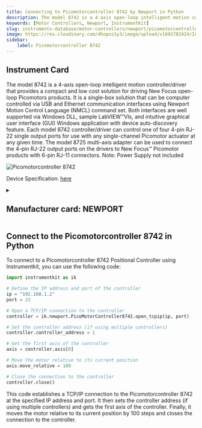 ```yaml
---
title: Connecting to Picomotorcontroller 8742 by Newport in Python
description: The model 8742 is a 4-axis open-loop intelligent motion controller/driver that provides a compact and low cost solution for driving New Focus open-loop Picomotors products. It is a single-box solution that can be computer controlled via USB and Ethernet communication interfaces using Newport Motion Control Language (NMCL) command set. Both interfaces are well supported via Windows DLL, sample LabVIEW™VIs, and intuitive graphical user interface (GUI) Windows application with device auto-discovery feature. Each model 8742 controller/driver can control one of four 4-pin RJ-22 single output ports for use with any single-channel Picomotor actuator at any given time. The model 8725 multi-axis adapter can be used to connect the 4-pin RJ-22 output ports on the drivers to New Focus™ Picomotor products with 6-pin RJ-11 connectors. Note, Power Supply not included
keywords: [Motor Controllers, Newport, InstrumentKit] 
slug: instruments-database/motor-controllers/newport/picomotorcontroller-8742 
image: https://res.cloudinary.com/dhopxs1y3/image/upload/v1691782424/Instruments/Positional%20Controller/Picomotorcontroller-8742/Picomotorcontroller-8742.jpg
sidebar:
    label: Picomotorcontroller 8742 
---
```



## Instrument Card

The model 8742 is a 4-axis open-loop intelligent motion controller/driver that provides a compact and low cost solution for driving New Focus open-loop Picomotors products. It is a single-box solution that can be computer controlled via USB and Ethernet communication interfaces using Newport Motion Control Language (NMCL) command set. Both interfaces are well supported via Windows DLL, sample LabVIEW™VIs, and intuitive graphical user interface (GUI) Windows application with device auto-discovery feature. Each model 8742 controller/driver can control one of four 4-pin RJ-22 single output ports for use with any single-channel Picomotor actuator at any given time. The model 8725 multi-axis adapter can be used to connect the 4-pin RJ-22 output ports on the drivers to New Focus™ Picomotor products with 6-pin RJ-11 connectors. Note: Power Supply not included

![Picomotorcontroller 8742](https://res.cloudinary.com/dhopxs1y3/image/upload/v1691782424/Instruments/Positional%20Controller/Picomotorcontroller-8742/Picomotorcontroller-8742.jpg)

Device Specification: [here](https://www.newport.com/medias/sys_master/images/images/h8e/hfa/8797030088734/8742-Datasheet.pdf)

<details style={{ marginTop: "15px"}}>
<summary><h2 style={{display:'inline'}}>Manufacturer card: NEWPORT</h2></summary>

![NEWPORT](https://res.cloudinary.com/dhopxs1y3/image/upload/v1692806178/Instruments/Vendor%20Logos/Newport.png)

Newport provides a wide range of photonics technology and products designed to enhance the capabilities and productivity of our customers' applications.

- Headquarters: Irvine, California, United States
- Yearly Revenue (millions, USD): 3500
- Vendor Website: [here](https://www.newport.com/)

</details>


<FeaturedInstrumentVideo category="MOTOR_CONTROLLERS" />

## Connect to the Picomotorcontroller 8742 in Python





<Tabs>

<SectionsCard category="MOTOR_CONTROLLERS" manufacturer="Newport"></SectionsCard>

<TabItem value="InstrumentKit" label="InstrumentKit">

To connect to a Picomotorcontroller 8742 Positional Controller using Instrumentkit, you can use the following code:

```python
import instrumentkit as ik

# Define the IP address and port of the controller
ip = "192.168.1.2"
port = 23

# Open a TCP/IP connection to the controller
controller = ik.newport.PicoMotorController8742.open_tcpip(ip, port)

# Set the controller address (if using multiple controllers)
controller.controller_address = 1

# Get the first axis of the controller
axis = controller.axis[0]

# Move the motor relative to its current position
axis.move_relative = 100

# Close the connection to the controller
controller.close()
```

This code establishes a TCP/IP connection to the Picomotorcontroller 8742 at the specified IP address and port. It then sets the controller address (if using multiple controllers) and gets the first axis of the controller. Finally, it moves the motor relative to its current position by 100 steps and closes the connection to the controller.

</TabItem>
</Tabs>